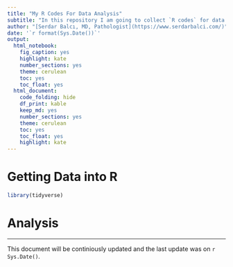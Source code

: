 ```yaml
---
title: "My R Codes For Data Analysis"
subtitle: "In this repository I am going to collect `R codes` for data analysis."
author: "[Serdar Balcı, MD, Pathologist](https://www.serdarbalci.com/)"
date: '`r format(Sys.Date())`'
output: 
  html_notebook: 
    fig_caption: yes
    highlight: kate
    number_sections: yes
    theme: cerulean
    toc: yes
    toc_float: yes
  html_document: 
    code_folding: hide
    df_print: kable
    keep_md: yes
    number_sections: yes
    theme: cerulean
    toc: yes
    toc_float: yes
    highlight: kate
---
```


# Getting Data into R

```r
library(tidyverse)

```





# Analysis




---
This document will be continiously updated and the last update was on `r Sys.Date()`.